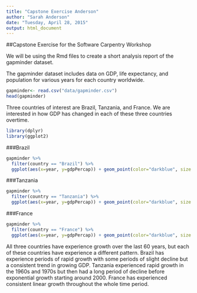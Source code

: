 ```yaml
---
title: "Capstone Exercise Anderson"
author: "Sarah Anderson"
date: "Tuesday, April 28, 2015"
output: html_document
---
```


##Capstone Exercise for the Software Carpentry Workshop

We will be using the Rmd files to create a short analysis report of the gapminder dataset.  

The gapminder dataset includes data on GDP, life expectancy, and population for various years for each country worldwide.

```r
gapminder<- read.csv("data/gapminder.csv")
head(gapminder)
```

Three countries of interest are Brazil, Tanzania, and France. We are interested in how GDP has changed in each of these three countries overtime.  
  
  

```r
library(dplyr)
library(ggplot2)
```

###Brazil
```r
gapminder %>%
  filter(country == "Brazil") %>%
  ggplot(aes(x=year, y=gdpPercap)) + geom_point(color="darkblue", size = 3) + geom_line(color="violet")
```
  
###Tanzania
```r
gapminder %>%
  filter(country == "Tanzania") %>%
  ggplot(aes(x=year, y=gdpPercap)) + geom_point(color="darkblue", size = 3) + geom_line(color="violet")
```


###France
```r
gapminder %>%
  filter(country == "France") %>%
  ggplot(aes(x=year, y=gdpPercap)) + geom_point(color="darkblue", size = 3) + geom_line(color="violet")
```

All three countries have experience growth over the last 60 years, but each of these countries have experience a different pattern. Brazil has experience periods of rapid growth with some periods of slight decline but a consistent trend in growing GDP. Tanzania experienced rapid growth in the 1960s and 1970s but then had a long period of decline before exponential growth starting around 2000. France has experienced consistent linear growth throughout the whole time period. 